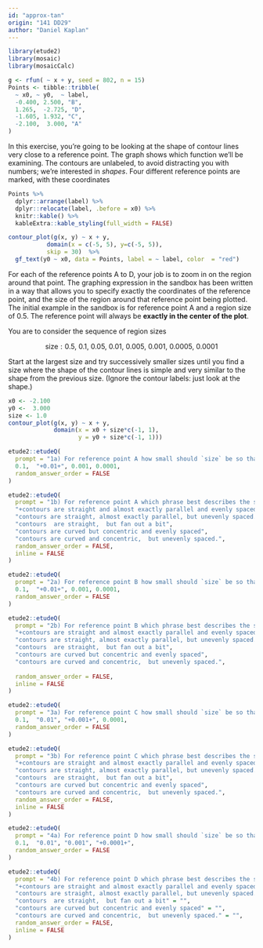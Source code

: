```yaml
---
id: "approx-tan"
origin: "141 DD29"
author: "Daniel Kaplan"
---
```


```r
library(etude2)
library(mosaic)
library(mosaicCalc)
```

```r
g <- rfun( ~ x + y, seed = 802, n = 15)
Points <- tibble::tribble(
  ~ x0, ~ y0,  ~ label,
  -0.400, 2.500, "B",
  1.265,  -2.725, "D",
  -1.605, 1.932, "C",
  -2.100,  3.000, "A"
)
```

In this exercise, you're going to be looking at the shape of contour lines very close to a reference point. The graph shows which function we'll  be examining. The contours are unlabeled, to avoid distracting you with  numbers; we're interested in *shapes*. Four different reference points are marked, with these coordinates

```r
Points %>%
  dplyr::arrange(label) %>%
  dplyr::relocate(label, .before = x0) %>%
  knitr::kable() %>%
  kableExtra::kable_styling(full_width = FALSE)
```



```r
contour_plot(g(x, y) ~ x + y,
           domain(x = c(-5, 5), y=c(-5, 5)),
           skip = 30)  %>%
  gf_text(y0 ~ x0, data = Points, label = ~ label, color  = "red")

```

For each of the reference points A to D, your job is to zoom in on the region around that point. The graphing expression in the sandbox has been written in a way  that allows you to specify exactly the coordinates of the reference point, and the  size of the region around that reference point being plotted. The initial example in the sandbox is for reference point A and a region size of 0.5. The reference point will always be **exactly in the center of the plot**.

You  are to consider the sequence  of region sizes

$$\mbox{size}: 0.5,\ 0.1,\  0.05,\  0.01,\  0.005,\ 0.001,\ 0.0005,\  0.0001$$

Start at the largest size and try successively smaller sizes until you find a size where the shape  of  the contour lines  is simple and very  similar to the shape from the previous size. (Ignore the contour labels: just look at the shape.)


```r
x0 <- -2.100
y0 <-  3.000
size <- 1.0
contour_plot(g(x, y) ~ x + y,
             domain(x = x0 + size*c(-1, 1),
                    y = y0 + size*c(-1, 1)))
```


```r
etude2::etudeQ(
  prompt = "1a) For reference point A how small should `size` be so that the *shape* of the contours does not differ substantially from the shape at the previous size.",
  0.1,  "+0.01+", 0.001, 0.0001,
  random_answer_order = FALSE
)
```

```r
etude2::etudeQ(
  prompt = "1b) For reference point A which phrase best describes the shape of the contours at  the size you found in question (1a).",
  "+contours are straight and almost exactly parallel and evenly spaced+",
  "contours are straight, almost exactly parallel, but unevenly spaced.",
  "contours  are straight,  but fan out a bit",
  "contours are curved but concentric and evenly spaced",
  "contours are curved and concentric,  but unevenly spaced.",
  random_answer_order = FALSE,
  inline = FALSE
)
```

```r
etude2::etudeQ(
  prompt = "2a) For reference point B how small should `size` be so that the *shape* of the contours does not differ substantially from the shape at the previous size.",
  0.1,  "+0.01+", 0.001, 0.0001,
  random_answer_order = FALSE
)
```

```r
etude2::etudeQ(
  prompt = "2b) For reference point B which phrase best describes the shape of the contours at  the size you found in question (2a).",
  "+contours are straight and almost exactly parallel and evenly spaced+",
  "contours are straight, almost exactly parallel, but unevenly spaced.",
  "contours  are straight,  but fan out a bit",
  "contours are curved but concentric and evenly spaced",
  "contours are curved and concentric,  but unevenly spaced.",
  
  random_answer_order = FALSE,
  inline = FALSE
)
```

```r
etude2::etudeQ(
  prompt = "3a) For reference point C how small should `size` be so that the *shape* of the contours does not differ substantially from the shape at the previous size.",
  0.1,  "0.01", "+0.001+", 0.0001,
  random_answer_order = FALSE
)
```

```r
etude2::etudeQ(
  prompt = "3b) For reference point C which phrase best describes the shape of the contours at  the size you found in question (3a).",
  "+contours are straight and almost exactly parallel and evenly spaced+",
  "contours are straight, almost exactly parallel, but unevenly spaced.",
  "contours  are straight,  but fan out a bit",
  "contours are curved but concentric and evenly spaced",
  "contours are curved and concentric,  but unevenly spaced.",
  random_answer_order = FALSE,
  inline = FALSE
)
```

```r
etude2::etudeQ(
  prompt = "4a) For reference point D how small should `size` be so that the *shape* of the contours does not differ substantially from the shape at the previous size.",
  0.1,  "0.01", "0.001", "+0.0001+",
  random_answer_order = FALSE
)
```

```r
etude2::etudeQ(
  prompt = "4b) For reference point D which phrase best describes the shape of the contours at  the size you found in question (4a).",
  "+contours are straight and almost exactly parallel and evenly spaced+" = "Almost always, if you zoom in enough, the contours will be straight, almost parallel, and evenly spaced. The exceptions are if the reference point is exactly at a local maximum or minimum (point C is very close, but not exactly on  the maximum) or exactly at a saddle point (point D is very close, but not exactly on  the saddle point).",
  "contours are straight, almost exactly parallel, but unevenly spaced." = "",
  "contours  are straight,  but fan out a bit" = "",
  "contours are curved but concentric and evenly spaced" = "",
  "contours are curved and concentric,  but unevenly spaced." = "",
  random_answer_order = FALSE,
  inline = FALSE
)
```
